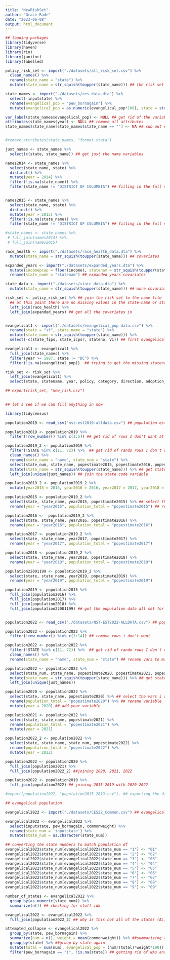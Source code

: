 ```yaml
---
title: "NewRiskSet"
author: "Grace Rade"
date: "2023-06-08"
output: html_document
---
```

```r
## loading packages
library(tidyverse)
library(haven)
library(rio)
library(janitor)
library(labelled)

policy_risk_set <- import("./datasets/all_risk_set.csv") %>% 
  clean_names() %>% 
  rename(state_name = "state") %>% 
  mutate(state_name = str_squish(toupper(state_name))) ## the risk set of all the policies w/o covariates

state_names <- import("./datasets/ces_data.dta") %>% 
  select(-inputstate) %>% 
  rename(evangelical_pop = "pew_bornagain") %>% 
  mutate(evangelical_pop = as.numeric(evangelical_pop*100), state = str_squish(state), state_name = str_squish(state_name)) ## name file for all + evangelical data

var_label(state_names$evangelical_pop) <- NULL ## get rid of the variable label
attributes(state_names$year) <- NULL ## remove all attributes
state_names$state_name[state_names$state_name == ""] <- NA ## sub out empties for NAs


#remove_attributes(state_names, "format.stata")

just_names <- state_names %>%
  select(c(state, state_name)) ## get just the name variables

names2014 <- state_names %>% 
  select(state_name, state) %>% 
  distinct() %>% 
  mutate(year = 2014) %>% 
  filter(!is.na(state_name)) %>% 
  filter(state_name != "DISTRICT OF COLUMBIA") ## filling in the full state names for 2014


names2015 <- state_names %>% 
  select(state_name, state) %>% 
  distinct() %>% 
  mutate(year = 2015) %>% 
  filter(!is.na(state_name)) %>% 
  filter(state_name != "DISTRICT OF COLUMBIA") ## filling in the full state names for 2015

#state_names <- state_names %>% 
 # full_join(names2014) %>% 
 # full_join(names2015)

race_health <- import("./datasets/race_health_data.dta") %>% 
  mutate(state_name = str_squish(toupper(state_name))) ## covariates

expanded_years <- import("./datasets/expanded_years.dta") %>% 
  mutate(incomepcap = floor(income), statenam = str_squish(toupper(statenam))) %>% 
  rename(state_name = "statenam") ## expanded years covariates

state_data <- import("./datasets/state_data.dta") %>% 
  mutate(state_name = str_squish(toupper(state_name))) ## more covariates

risk_set <- policy_risk_set %>% ## join the risk set to the name file
  ## at this point there are no missing values in the state-name or state variables
  left_join(race_health) %>% 
  left_join(expanded_years) ## get all the covariates in


evangelical1 <- import("./datasets/evangelical_pop data.csv") %>% 
  rename(state = "st", state_name = "state") %>% 
  mutate(state_name = str_squish(toupper(state_name))) %>% 
  select(-c(state_fips, state_icpsr, stateno, V1)) ## first evangelical dataset

evangelical1 <- evangelical1 %>% 
  full_join(state_names) %>% 
  filter(year >= 1987, state != "DC") %>% 
  filter(!is.na(evangelical_pop))  ## trying to get the missing statenames to fill in (failure, why)

risk_set <- risk_set %>% 
  left_join(evangelical1) %>% 
  select(state, statename, year, policy, category, direction, adoption_year, population_total, pollib_median, incomepcap, std_bowen1, std_bowen2, unified, std_init_use, evangelical_pop) ## covairiates with the names fixed

## export(risk_set, "new_risk.csv")
  

```

```r
## let's see if we can fill anything in now

library(tidycensus)

population2019 <- read_csv("nst-est2019-alldata.csv") ## population estimates 2010-2019

population2019 <- population2019 %>% 
  filter(!row_number() %in% c(1:5)) ## get rid of rows I don't want at the top

population2019_2 <- population2019 %>% 
  filter(!STATE %in% c(11, 72)) %>%  ## get rid of rando rows I don't want
  clean_names() %>%  
  rename(state_name = "name", state_num = "state") %>%
  select(state_num, state_name, popestimate2015, popestimate2016, popestimate2017, popestimate2018, popestimate2019) %>% ## select variables I want
  mutate(state_name = str_squish(toupper(state_name))) %>% ## get state names all uppsercase to match
  left_join(unique(just_names)) ## join the state code variable

population2019_2 <- population2019_2 %>% 
  mutate(year2015 = 2015, year2016 = 2016, year2017 = 2017, year2018 = 2018, year2019 = 2019) ## making the year variable

population2015 <- population2019_2 %>% 
  select(state, state_name, year2015, popestimate2015) %>% ## select the cols i want
  rename(year = "year2015", population_total = "popestimate2015") ## rename

population2016 <-  population2019_2 %>% 
  select(state, state_name, year2016, popestimate2016) %>% 
  rename(year = "year2016", population_total = "popestimate2016")

population2017 <- population2019_2 %>% 
  select(state, state_name, year2017, popestimate2017) %>% 
  rename(year = "year2017", population_total = "popestimate2017")

population2018 <- population2019_2 %>% 
  select(state, state_name, year2018, popestimate2018) %>% 
  rename(year = "year2018", population_total = "popestimate2018")

population22001199 <- population2019_2 %>% 
  select(state, state_name, year2019, popestimate2019) %>% 
  rename(year = "year2019", population_total = "popestimate2019")

population2019 <- population2015 %>% 
  full_join(population2016) %>% 
  full_join(population2017) %>% 
  full_join(population2018) %>% 
  full_join(population22001199) ## got the population data all set for 2015-2019


population2022 <- read_csv("./datasets/NST-EST2022-ALLDATA.csv") ## population data 2020-2022

population2022 <- population2022 %>% 
  filter(!row_number() %in% c(1:14)) ## remove rows i don't want

population2022 <- population2022 %>% 
  filter(!STATE %in% c(11, 72)) %>%  ## get rid of rando rows I don't want
  clean_names() %>%  
  rename(state_name = "name", state_num = "state") ## rename vars to match 

population2022 <- population2022 %>% 
  select(state_num, state_name, popestimate2020, popestimate2021, popestimate2022) %>% 
  mutate(state_name = str_squish(toupper(state_name))) %>% ## get state names all uppsercase to match
  left_join(unique(just_names))

population2020 <- population2022 %>% 
  select(state, state_name, popestimate2020) %>% ## select the vars i want
  rename(population_total = "popestimate2020") %>% ## rename variable
  mutate(year = 2020) ## add year variable

population2021 <- population2022 %>% 
  select(state, state_name, popestimate2021) %>% 
  rename(population_total = "popestimate2021") %>% 
  mutate(year = 2021)

population2022_2 <- population2022 %>% 
  select(state, state_name, state_num, popestimate2022) %>% 
  rename(population_total = "popestimate2022") %>% 
  mutate(year = 2022)

population2022 <- population2020 %>% 
  full_join(population2021) %>% 
  full_join(population2022_2) ##joining 2020, 2021, 2022

population2022 <- population2019 %>% 
  full_join(population2022) ## joining 2015-2019 with 2020-2022

#export(population2022, "population2015_2019.csv"). ## exporting the dataset
```

```r
## evangelical population

evangelical2022 <- import("./datasets/CES22_Common.csv") ## evangelical data 2022

evangelical2022 <- evangelical2022 %>% 
  select(inputstate, pew_bornagain, commonweight) %>%
  rename(state_num = 'inputstate') %>% 
  mutate(state_num = as.character(state_num))

## converting the state numbers to match population df
evangelical2022$state_num[evangelical2022$state_num == "1"] <- "01"
evangelical2022$state_num[evangelical2022$state_num == "2"] <- "02"
evangelical2022$state_num[evangelical2022$state_num == "3"] <- "03"
evangelical2022$state_num[evangelical2022$state_num == "4"] <- "04"
evangelical2022$state_num[evangelical2022$state_num == "5"] <- "05"
evangelical2022$state_num[evangelical2022$state_num == "6"] <- "06"
evangelical2022$state_num[evangelical2022$state_num == "7"] <- "07"
evangelical2022$state_num[evangelical2022$state_num == "8"] <- "08"
evangelical2022$state_num[evangelical2022$state_num == "9"] <- "09"

number_of_states <- evangelical2022 %>% 
  group_by(as.numeric(state_num)) %>% 
  summarize(n()) ## checking for stuff idk

evangelical2022 <- evangelical2022 %>% 
  full_join(population2022_2) ## why is this not all of the states (AL, AK, AZ, AR, CA, CO, CT excluded somehow), might be a problem with the merging (cries)

attempted_collapse <- evangelical2022 %>% 
  group_by(state, pew_bornagain) %>% 
  summarize(num = n(), weight = mean(commonweight)) %>% ##summarizing the weights (idk if this is right)
  group_by(state) %>% ##group by state again
  mutate(total = sum(num), evangelical_pop = (num/(total)*weight*100)) %>% ## get the percent evangelical (idk if this is right)
  filter(pew_bornagain == "1", !is.na(state)) ## getting rid of NAs and born again = 2 (no)
```

